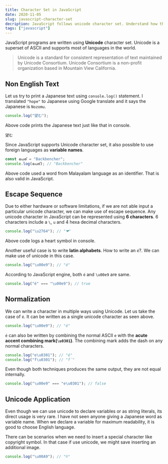 ```yaml
---
title: Character Set in JavaScript
date: 2020-11-05
slug: javascript-character-set
decription: JavaScript follows unicode character set. Understand how the charset is used in the language.
tags: ["javascript"]
---
```


JavaScript programs are written using **Unicode** character set. Unicode is a superset of ASCII and supports most of languages in the world.

> Unicode is a standard for consistent representation of text maintained by Unicode Consortium. Unicode Consortium is a non-profit organization based in Mountain View California.

## Non English Text

Let us try to print a Japanese text using `console.log()` statement. I translated `"hope"` to Japanese using Google translate and it says the Japanese is `Nozomu`.

```javascript
console.log("望む");
```

Above code prints the Japanese text just like that in console.

```
望む
```

Since JavaScript supports Unicode character set, it also possible to use foreign languages as **variable names**.

```javascript
const പേര് = "Backbencher";
console.log(പേര്); // "Backbencher"
```

Above code used a word from Malayalam language as an identifier. That is also valid in JavaScript.

## Escape Sequence

Due to either hardware or software limitations, if we are not able input a particular unicode character, we can make use of escape sequence. Any unicode character in JavaScript can be represented using **6 characters**. 6 characters include a `\`, `u` and 4 hexa decimal characters.

```javascript
console.log("\u2764"); // "❤"
```

Above code logs a heart symbol in console.

Another useful case is to write **latin alphabets**. How to write an `é`?. We can make use of unicode in this case.

```javascript
console.log("\u00e9"); // "é"
```

According to JavaScript engine, both `é` and `\u00e9` are same.

```javascript
console.log("é" === "\u00e9"); // true
```

## Normalization

We can write a character in multiple ways using Unicode. Let us take the case of `é`. It can be written as a single unicode character as seen above.

```javascript
console.log("\u00e9"); // "é"
```

`é` can also be written by combining the normal ASCII `e` with the **acute accent combining mark(`\u0301`)**. The combining mark adds the dash on any normal characters.

```javascript
console.log("e\u0301"); // "é"
console.log("f\u0301"); // "f́"
```

Even though both techniques produces the same output, they are not equal internally.

```javascript
console.log("\u00e9" === "e\u0301"); // false
```

## Unicode Application

Even though we can use unicode to declare variables or as string literals, its direct usage is very rare. I have not seen anyone giving a Japanese word as variable name. When we declare a variable for maximum readability, it is good to choose English language.

There can be scenarios when we need to insert a special character like copyright symbol. In that case if use unicode, we might save inserting an additional image.

```javascript
console.log("\u00A9"); // "©"
```
